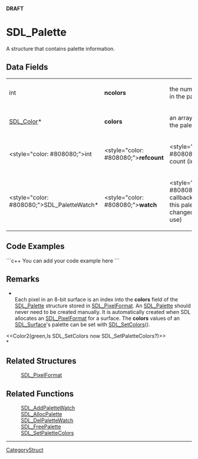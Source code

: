 <!-- pragma section-numbers off -->
<!-- pragma disable-camelcase -->
'''DRAFT'''

= SDL_Palette =
A structure that contains palette information.


== Data Fields ==
{|
|int
|'''ncolors'''
|the number of colors in the palette
|-
|[[SDL_Color]]*
|'''colors'''
|an array of colors in the palette
|-
|<style="color: #808080;">int
|<style="color: #808080;">'''refcount'''
|<style="color: #808080;">reference count (internal use)
|-
|<style="color: #808080;">SDL_Palette<code></code>Watch*
|<style="color: #808080;">'''watch'''
|<style="color: #808080;">a list of callbacks called when this palette has changed (internal use)
|}

== Code Examples ==
```c++
You can add your code example here
```

== Remarks ==
*<br/>Each pixel in an 8-bit surface is an index into the '''colors''' field of the [[SDL_Palette]] structure stored in [[SDL_PixelFormat]]. An [[SDL_Palette]] should never need to be created manually. It is automatically created when SDL allocates an [[SDL_PixelFormat]] for a surface. The '''colors''' values of an [[SDL_Surface]]'s palette can be set with [[SDL_SetColors]]().

<<Color2(green,Is SDL_SetColors now SDL_SetPaletteColors?)>><br/>*

== Related Structures ==
:[[SDL_PixelFormat]]

== Related Functions ==
:[[SDL_AddPaletteWatch]]
:[[SDL_AllocPalette]]
:[[SDL_DelPaletteWatch]]
:[[SDL_FreePalette]]
:[[SDL_SetPaletteColors]]

----
[[CategoryStruct]]
